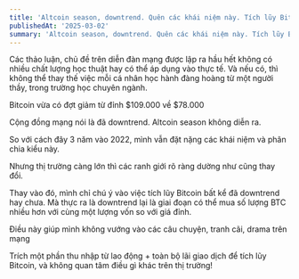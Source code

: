 ```yaml
---
title: 'Altcoin season, downtrend. Quên các khái niệm này. Tích lũy Bitcoin'
publishedAt: '2025-03-02'
summary: 'Altcoin season, downtrend. Quên các khái niệm này. Tích lũy Bitcoin'
---
```


Các thảo luận, chủ đề trên diễn đàn mạng được lập ra hầu hết không có nhiều chất lượng học thuật hay có thể áp dụng vào thực tế.
Và nếu có, thì không thể thay thế việc mỗi cá nhân học hành đàng hoàng từ một người thầy, trong trường học chuyên ngành.

Bitcoin vừa có đợt giảm từ đỉnh $109.000 về $78.000

Cộng đồng mạng nói là đã downtrend. Altcoin season không diễn ra.

So với cách đây 3 năm vào 2022, mình vẫn đặt nặng các khái niệm và phân chia kiểu này. 

Nhưng thị trường càng lớn thì các ranh giới rõ ràng dường như cũng thay đổi.

Thay vào đó, mình chỉ chú ý vào việc tích lũy Bitcoin bất kể đã downtrend hay chưa. Mà thực ra là 
downtrend lại là giai đoạn có thể mua số lượng BTC nhiều hơn với cùng một lượng vốn so với giá đỉnh.

Điều này giúp mình không vướng vào các câu chuyện, tranh cãi, drama trên mạng

Trích một phần thu nhập từ lao động + toàn bộ lãi giao dịch để tích lũy Bitcoin, và không quan tâm điều gì khác trên thị trường!
















